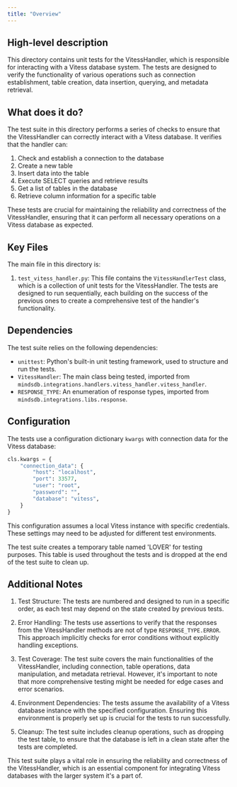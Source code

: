 ```yaml
---
title: "Overview"
---
```


## High-level description
This directory contains unit tests for the VitessHandler, which is responsible for interacting with a Vitess database system. The tests are designed to verify the functionality of various operations such as connection establishment, table creation, data insertion, querying, and metadata retrieval.

## What does it do?
The test suite in this directory performs a series of checks to ensure that the VitessHandler can correctly interact with a Vitess database. It verifies that the handler can:

1. Check and establish a connection to the database
2. Create a new table
3. Insert data into the table
4. Execute SELECT queries and retrieve results
5. Get a list of tables in the database
6. Retrieve column information for a specific table

These tests are crucial for maintaining the reliability and correctness of the VitessHandler, ensuring that it can perform all necessary operations on a Vitess database as expected.

## Key Files
The main file in this directory is:

1. `test_vitess_handler.py`: This file contains the `VitessHandlerTest` class, which is a collection of unit tests for the VitessHandler. The tests are designed to run sequentially, each building on the success of the previous ones to create a comprehensive test of the handler's functionality.

## Dependencies
The test suite relies on the following dependencies:

- `unittest`: Python's built-in unit testing framework, used to structure and run the tests.
- `VitessHandler`: The main class being tested, imported from `mindsdb.integrations.handlers.vitess_handler.vitess_handler`.
- `RESPONSE_TYPE`: An enumeration of response types, imported from `mindsdb.integrations.libs.response`.

## Configuration
The tests use a configuration dictionary `kwargs` with connection data for the Vitess database:

```python
cls.kwargs = {
    "connection_data": {
        "host": "localhost",
        "port": 33577,
        "user": "root",
        "password": "",
        "database": "vitess",
    }
}
```

This configuration assumes a local Vitess instance with specific credentials. These settings may need to be adjusted for different test environments.

The test suite creates a temporary table named 'LOVER' for testing purposes. This table is used throughout the tests and is dropped at the end of the test suite to clean up.

## Additional Notes

1. Test Structure: The tests are numbered and designed to run in a specific order, as each test may depend on the state created by previous tests.

2. Error Handling: The tests use assertions to verify that the responses from the VitessHandler methods are not of type `RESPONSE_TYPE.ERROR`. This approach implicitly checks for error conditions without explicitly handling exceptions.

3. Test Coverage: The test suite covers the main functionalities of the VitessHandler, including connection, table operations, data manipulation, and metadata retrieval. However, it's important to note that more comprehensive testing might be needed for edge cases and error scenarios.

4. Environment Dependencies: The tests assume the availability of a Vitess database instance with the specified configuration. Ensuring this environment is properly set up is crucial for the tests to run successfully.

5. Cleanup: The test suite includes cleanup operations, such as dropping the test table, to ensure that the database is left in a clean state after the tests are completed.

This test suite plays a vital role in ensuring the reliability and correctness of the VitessHandler, which is an essential component for integrating Vitess databases with the larger system it's a part of.